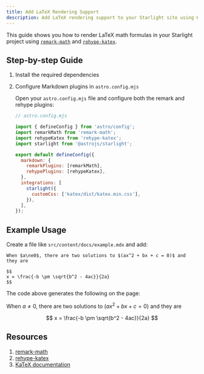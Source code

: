 ```yaml
---
title: Add LaTeX Rendering Support
description: Add LaTeX rendering support to your Starlight site using KaTeX.
---
```



This guide shows you how to render LaTeX math formulas in your Starlight project using [`remark-math`](https://github.com/remarkjs/remark-math) and [`rehype-katex`](https://github.com/rehypejs/rehype-katex).

## Step-by-step Guide

<Steps>

1. Install the required dependencies

   <PackageManagerCommand command="add katex rehype-katex remark-math" />

2. Configure Markdown plugins in `astro.config.mjs`

    Open your `astro.config.mjs` file and configure both the remark and rehype plugins:

    ```js ins={4-5, 15}
    // astro.config.mjs

    import { defineConfig } from 'astro/config';
    import remarkMath from 'remark-math';
    import rehypeKatex from 'rehype-katex';
    import starlight from '@astrojs/starlight';

    export default defineConfig({
      markdown: {
        remarkPlugins: [remarkMath],
        rehypePlugins: [rehypeKatex],
      },
      integrations: [
        starlight({
          customCss: ['katex/dist/katex.min.css'],
        }),
      ],
    });
    ```

</Steps>

## Example Usage

Create a file like `src/content/docs/example.mdx` and add:

```mdx
When $a\ne0$, there are two solutions to $(ax^2 + bx + c = 0)$ and they are

$$
x = \frac{-b \pm \sqrt{b^2 - 4ac}}{2a}
$$
```

The code above generates the following on the page:

When $a \ne 0$, there are two solutions to $(ax^2 + bx + c = 0)$ and they are

$$
x = \frac{-b \pm \sqrt{b^2 - 4ac}}{2a}
$$

## Resources

1. [remark-math](https://github.com/remarkjs/remark-math)
2. [rehype-katex](https://github.com/rehypejs/rehype-katex)
3. [KaTeX documentation](https://katex.org/)
